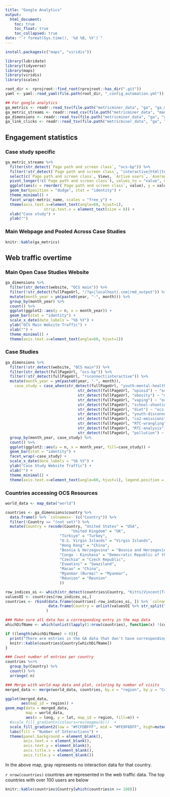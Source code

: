 ```yaml
---
title: "Google Analytics"
output:
  html_document:
    toc: true
    toc_float: true
    toc_collapsed: true
date: "`r format(Sys.time(), '%d %B, %Y')`"
---
```


```r

install.packages(c("maps", "viridis"))

library(lubridate)
library(tidyverse)
library(maps)
library(viridis)
library(scales)

root_dir <- rprojroot::find_root(rprojroot::has_dir(".git"))
yaml <- yaml::read_yaml(file.path(root_dir, "_config_automation.yml"))

## For google analytics
ga_metrics <- readr::read_tsv(file.path("metricminer_data", "ga", "ga_metrics.tsv"))
ga_metric_streams <- readr::read_csv(file.path("metricminer_data", "manual", "ga_report_csv_export.csv"))
ga_dimensions <- readr::read_tsv(file.path("metricminer_data", "ga", "ga_dimensions.tsv"))
ga_link_clicks <- readr::read_tsv(file.path("metricminer_data", "ga", "ga_link_clicks.tsv"))
```

## Engagement statistics

### Case study specific

```r
ga_metric_streams %>% 
  filter(str_detect(`Page path and screen class`, "ocs-bp")) %>% 
  filter(!str_detect(`Page path and screen class`, "interactive|html|templates")) %>% 
  select(c(`Page path and screen class`, Views, `Active users`, `Average engagement time per active user`, `Event count`)) %>% 
  pivot_longer(!c(`Page path and screen class`), values_to = "value", names_to = "metric_name") %>%
  ggplot(aes(x = reorder(`Page path and screen class`, value), y = value)) +
  geom_bar(position = "dodge", stat = "identity") +
  theme_minimal() +
  facet_wrap(~metric_name, scales = "free_y") + 
  theme(axis.text.x=element_text(angle=60, hjust=1), 
                 strip.text.x = element_text(size = 8)) +
  xlab("Case study") +
  ylab("")
```

### Main Webpage and Pooled Across Case Studies

```r
knitr::kable(ga_metrics)
```

## Web traffic overtime

### Main Open Case Studies Website

```r
ga_dimensions %>% 
  filter(str_detect(website, "OCS main")) %>%
  filter(!str_detect(fullPageUrl, "/?q=|localhost|.com|rmd_output")) %>%
  mutate(month_year = ym(paste0(year, "-", month))) %>%
  group_by(month_year) %>% 
  count() %>% 
  ggplot(ggplot2::aes(y = n, x = month_year)) + 
  geom_bar(stat = "identity") + 
  scale_x_date(date_labels = "%b %Y") + 
  ylab("OCS Main Website Traffic") +
  xlab("") +
  theme_minimal() +
  theme(axis.text.x=element_text(angle=60, hjust=1))
```

### Case Studies

```r
ga_dimensions %>%
  filter(!str_detect(website, "OCS main")) %>%
  filter(str_detect(fullPageUrl, "ocs-bp")) %>%
  filter(!str_detect(fullPageUrl, "rsconnect|interactive")) %>%
  mutate(month_year = ym(paste0(year, "-", month)),
    case_study = case_when(str_detect(fullPageUrl, "youth-mental-health") ~ "ocs-bp-youth-mental-health",
                                str_detect(fullPageUrl, "opioid") ~ "ocs-bp-opioid-rural-urban",
                                str_detect(fullPageUrl, "obesity") ~ "ocs-bp-rural-and-urban-obesity",
                                str_detect(fullPageUrl, "vaping") ~ "ocs-bp-vaping-case-study",
                                str_detect(fullPageUrl, "school-shootings") ~ "ocs-bp-school-shootings-dashboard",
                                str_detect(fullPageUrl, "diet") ~ "ocs-bp-diet",
                                str_detect(fullPageUrl, "youth-disconnection") ~ "ocs-bp-youth-disconnection",
                                str_detect(fullPageUrl, "co2-emissions") ~ "ocs-bp-co2-emissions",
                                str_detect(fullPageUrl, "RTC-wrangling") ~ "ocs-bp-RTC-wrangling",
                                str_detect(fullPageUrl, "RTC-analysis") ~ "ocs-bp-RTC_analysis",
                                str_detect(fullPageUrl, "pollution") ~ "ocs-bp-air-pollution")) %>%
  group_by(month_year, case_study) %>% 
  count() %>% 
  ggplot(ggplot2::aes(y = n, x = month_year, fill=case_study)) + 
  geom_bar(stat = "identity") + 
  facet_wrap(~case_study) +
  scale_x_date(date_labels = "%b %Y") + 
  ylab("Case Study Website Traffic") +
  xlab("") +
  theme_minimal() +
  theme(axis.text.x=element_text(angle=60, hjust=1), legend.position = "none")
```

### Countries accessing OCS Resources

```r
world_data <- map_data("world")

countries <- ga_dimensions$country %>%
  data.frame() %>% `colnames<-`(c("Country")) %>%
  filter(!Country == "(not set)") %>%
  mutate(Country = recode(Country, "United States" = "USA",
                             "United Kingdom" = "UK",
                        "Türkiye" = "Turkey",
                        "U.S. Virgin Islands" = "Virgin Islands",
                        "Hong Kong" = "China",
                        "Bosnia & Herzegovina" = "Bosnia and Herzegovina",
                        "Congo - Kinshasa" = "Democratic Republic of the Congo",
                        "Czechia" = "Czech Republic",
                        "Eswatini" = "Swaziland",
                        "Macao" = "China",
                        "Myanmar (Burma)" = "Myanmar",
                        "Réunion" = "Reunion"
                        )) 

row_indices_oi <- which(str_detect(countries$Country, "Kitts|Vincent|Trinidad"))
valuesOI <- countries[row_indices_oi,]
countries <- rbind(data.frame(countries[-row_indices_oi, ]) %>% `colnames<-`(c("Country")),
                   data.frame(Country = unlist(valuesOI %>% str_split(" & ")) %>% str_replace(., "St.", "Saint"))
                  )

### Make sure all data has a corresponding entry in the map data
whichDifName <- which(unlist(lapply(1:nrow(countries), function(x) !(countries$Country[x] %in% world_data$region))))

if ((length(whichDifName) > 0)){
  print("There are entries in the GA data that don't have corresponding entries in in the world map data")
  knitr::kable(countries$Country[whichDifName])
}

### Count number of entries per country
countries %<>%
  group_by(Country) %>% 
  count() %>%
  arrange(-n)

### Merge with world map data and plot, coloring by number of visits
merged_data <- merge(world_data, countries, by.x = "region", by.y = "Country", all.x = TRUE)

ggplot(merged_data,
       aes(map_id = region)) +
geom_map(data = merged_data,
         map = world_data,
         aes(x = long, y = lat, map_id = region, fill=n)) +
  #scale_fill_gradientn(colours=rev(magma(6)))  + 
  scale_fill_gradient2(low = "#FCFDBFFF", mid = "#FE9F6DFF", high=muted("#DE4968FF"), midpoint = floor(max(merged_data$n, na.rm=TRUE)/2), na.value = "#bebebe") +
  labs(fill = "Number of Interactions") +
  theme(panel.background = element_blank(), 
        axis.text.x = element_blank(), 
        axis.text.y = element_blank(), 
        axis.title.x = element_blank(), 
        axis.title.y = element_blank())
```

In the above map, gray represents no interaction data for that country.

`r nrow(countries)` countries are represented in the web traffic data. The top countries with over 100 users are below

```r
knitr::kable(countries$Country[which(countries$n >= 100)])
```
